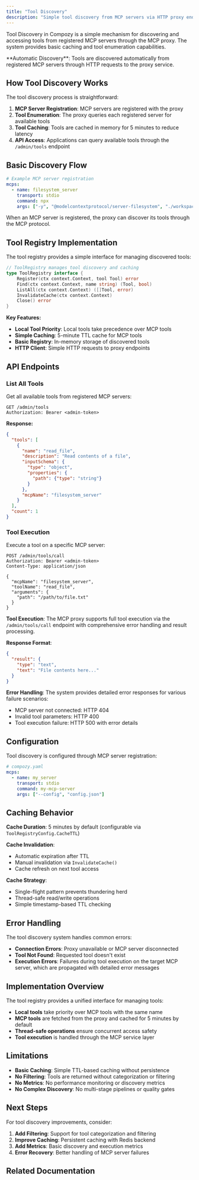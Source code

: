 ```yaml
---
title: "Tool Discovery"
description: "Simple tool discovery from MCP servers via HTTP proxy endpoints"
---
```


Tool Discovery in Compozy is a simple mechanism for discovering and accessing tools from registered MCP servers through the MCP proxy. The system provides basic caching and tool enumeration capabilities.

<Callout type="info">
  <Icon name="search" className="w-4 h-4" />
  **Automatic Discovery**: Tools are discovered automatically from registered MCP servers through HTTP requests to the proxy service.
</Callout>

## How Tool Discovery Works

The tool discovery process is straightforward:

1. **MCP Server Registration**: MCP servers are registered with the proxy
2. **Tool Enumeration**: The proxy queries each registered server for available tools
3. **Tool Caching**: Tools are cached in memory for 5 minutes to reduce latency
4. **API Access**: Applications can query available tools through the `/admin/tools` endpoint

## Basic Discovery Flow

```yaml
# Example MCP server registration
mcps:
  - name: filesystem_server
    transport: stdio
    command: npx
    args: ["-y", "@modelcontextprotocol/server-filesystem", "./workspace"]
```

When an MCP server is registered, the proxy can discover its tools through the MCP protocol.

## Tool Registry Implementation

The tool registry provides a simple interface for managing discovered tools:

```go
// ToolRegistry manages tool discovery and caching
type ToolRegistry interface {
    Register(ctx context.Context, tool Tool) error
    Find(ctx context.Context, name string) (Tool, bool)
    ListAll(ctx context.Context) ([]Tool, error)
    InvalidateCache(ctx context.Context)
    Close() error
}
```

**Key Features:**
- **Local Tool Priority**: Local tools take precedence over MCP tools
- **Simple Caching**: 5-minute TTL cache for MCP tools
- **Basic Registry**: In-memory storage of discovered tools
- **HTTP Client**: Simple HTTP requests to proxy endpoints

## API Endpoints

### List All Tools

Get all available tools from registered MCP servers:

```http
GET /admin/tools
Authorization: Bearer <admin-token>
```

**Response:**
```json
{
  "tools": [
    {
      "name": "read_file",
      "description": "Read contents of a file",
      "inputSchema": {
        "type": "object",
        "properties": {
          "path": {"type": "string"}
        }
      },
      "mcpName": "filesystem_server"
    }
  ],
  "count": 1
}
```

### Tool Execution

Execute a tool on a specific MCP server:

```http
POST /admin/tools/call
Authorization: Bearer <admin-token>
Content-Type: application/json

{
  "mcpName": "filesystem_server",
  "toolName": "read_file",
  "arguments": {
    "path": "/path/to/file.txt"
  }
}
```

**Tool Execution**: The MCP proxy supports full tool execution via the `/admin/tools/call` endpoint with comprehensive error handling and result processing.

**Response Format**:
```json
{
  "result": {
    "type": "text",
    "text": "File contents here..."
  }
}
```

**Error Handling**: The system provides detailed error responses for various failure scenarios:
- MCP server not connected: HTTP 404
- Invalid tool parameters: HTTP 400  
- Tool execution failure: HTTP 500 with error details

## Configuration

Tool discovery is configured through MCP server registration:

```yaml
# compozy.yaml
mcps:
  - name: my_server
    transport: stdio
    command: my-mcp-server
    args: ["--config", "config.json"]
```

## Caching Behavior

**Cache Duration**: 5 minutes by default (configurable via `ToolRegistryConfig.CacheTTL`)

**Cache Invalidation**: 
- Automatic expiration after TTL
- Manual invalidation via `InvalidateCache()`
- Cache refresh on next tool access

**Cache Strategy**:
- Single-flight pattern prevents thundering herd
- Thread-safe read/write operations
- Simple timestamp-based TTL checking

## Error Handling

The tool discovery system handles common errors:

- **Connection Errors**: Proxy unavailable or MCP server disconnected
- **Tool Not Found**: Requested tool doesn't exist
- **Execution Errors**: Failures during tool execution on the target MCP server, which are propagated with detailed error messages

## Implementation Overview

The tool registry provides a unified interface for managing tools:

- **Local tools** take priority over MCP tools with the same name
- **MCP tools** are fetched from the proxy and cached for 5 minutes by default
- **Thread-safe operations** ensure concurrent access safety
- **Tool execution** is handled through the MCP service layer

## Limitations

- **Basic Caching**: Simple TTL-based caching without persistence
- **No Filtering**: Tools are returned without categorization or filtering
- **No Metrics**: No performance monitoring or discovery metrics
- **No Complex Discovery**: No multi-stage pipelines or quality gates

## Next Steps

For tool discovery improvements, consider:

1. **Add Filtering**: Support for tool categorization and filtering
2. **Improve Caching**: Persistent caching with Redis backend
3. **Add Metrics**: Basic discovery and execution metrics
4. **Error Recovery**: Better handling of MCP server failures

## Related Documentation

<ReferenceCardList>
  <ReferenceCard
    title="MCP Overview"
    description="Understanding the MCP protocol"
    href="/docs/core/mcp/mcp-overview"
    icon="BookOpen"
  />
  <ReferenceCard
    title="Storage Backends"
    description="How MCP data is stored"
    href="/docs/core/mcp/storage-backends"
    icon="Database"
  />
  <ReferenceCard
    title="Transport Configuration"
    description="MCP transport setup"
    href="/docs/core/mcp/transport-configuration"
    icon="Network"
  />
</ReferenceCardList>